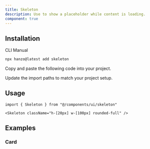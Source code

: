 ```yaml
---
title: Skeleton
description: Use to show a placeholder while content is loading.
component: true
---
```


<ComponentPreview name="skeleton-demo" description="A skeleton component." />

## Installation

<CodeTabs>

<TabsList>
  <TabsTrigger value="cli">CLI</TabsTrigger>
  <TabsTrigger value="manual">Manual</TabsTrigger>
</TabsList>
<TabsContent value="cli">

```bash
npx hanzo@latest add skeleton
```

</TabsContent>

<TabsContent value="manual">

<Steps>

<Step>Copy and paste the following code into your project.</Step>

<ComponentSource name="skeleton" title="components/ui/skeleton.tsx" />

<Step>Update the import paths to match your project setup.</Step>

</Steps>

</TabsContent>

</CodeTabs>

## Usage

```tsx
import { Skeleton } from "@/components/ui/skeleton"
```

```tsx
<Skeleton className="h-[20px] w-[100px] rounded-full" />
```

## Examples

### Card

<ComponentPreview
  name="skeleton-card"
  description="A card with skeleton showing a loading state."
/>
